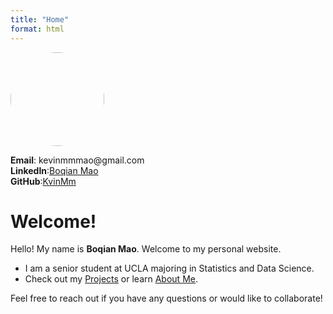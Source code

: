 ```yaml
---
title: "Home"
format: html
---
```


::::: row
::: col-sm-3
<!-- Left column: Photo + Contact Info -->

![](selfi.jpg){width="150px" style="border-radius:100%;"}

**Email**: kevinmmmao\@gmail.com\
**LinkedIn**:[Boqian Mao](https://www.linkedin.com/feed/?trk=guest_homepage-basic_google-one-tap-submit)\
**GitHub**:[KvinMm](https://github.com/KvinMm)
:::

::: col-sm-9
<!-- Right column: Welcome text -->

# Welcome!

Hello! My name is **Boqian Mao**. Welcome to my personal website.

-   I am a senior student at UCLA majoring in Statistics and Data Science.\
-   Check out my [Projects](projects.qmd) or learn [About Me](about.qmd).

Feel free to reach out if you have any questions or would like to collaborate!
:::
:::::

